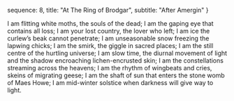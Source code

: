   sequence: 8,
  title: "At The Ring of Brodgar",
  subtitle: "After Amergin"
}

I am flitting white moths, the souls of the dead;
I am the gaping eye that contains all loss;
I am your lost country, the lover who left;
I am ice the curlew’s beak cannot penetrate;
I am unseasonable snow freezing the lapwing chicks;
I am the smirk, the giggle in sacred places;
I am the still centre of the hurtling universe;
I am slow time, the diurnal movement of light and the shadow encroaching lichen-encrusted skin;
I am the constellations streaming across the heavens;
I am the rhythm of wingbeats and cries, skeins of migrating geese;
I am the shaft of sun that enters the stone womb of Maes Howe;
I am mid-winter solstice when darkness will give way to light.
